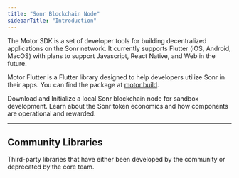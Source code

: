 ```yaml
---
title: "Sonr Blockchain Node"
sidebarTitle: "Introduction"
---
```


The Motor SDK is a set of developer tools for building decentralized applications on the Sonr network. It currently supports Flutter (iOS, Android, MacOS) with plans to support Javascript, React Native, and Web in the future.

Motor Flutter is a Flutter library designed to help developers utilize Sonr in their apps. You can find the package at [motor.build](https://motor.build).

<CardGroup cols={2}>
  <Card
    title="Setup Locally"
    icon="location-dot"
    iconType="duotone"
    color="#7052a4"
    href="/content/3/local/1"
  >
    Download and Initialize a local Sonr blockchain node for sandbox
    development.
  </Card>
  <Card
    title="Token Economics"
    icon="coin"
    iconType="duotone"
    color="#ca8b04"
    href="/content/3/token/1"
  >
    Learn about the Sonr token economics and how components are operational and
    rewarded.
  </Card>
</CardGroup>

---

## Community Libraries

Third-party libraries that have either been developed by the community or deprecated by the core team.
